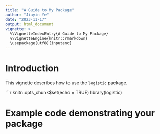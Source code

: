 ```yaml
---
title: "A Guide to My Package"
author: "Jiayin Ye"
date: "2023-11-17"
output: html_document
vignette: >
  %\VignetteIndexEntry{A Guide to My Package}
  %\VignetteEngine{knitr::rmarkdown}
  \usepackage[utf8]{inputenc}
---
```


# Introduction

This vignette describes how to use the `logistic` package.

```r
knitr::opts_chunk$set(echo = TRUE)
library(logistic)

# Example code demonstrating your package
